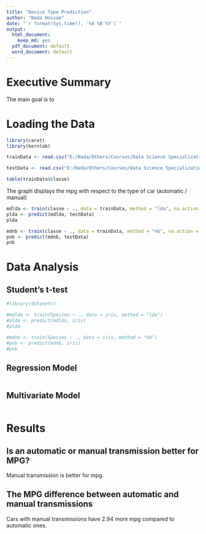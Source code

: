 ---
title: "Device Type Prediction"
author: "Nada Hossam"
date: "`r format(Sys.time(), '%d %B %Y')`"
output:
  html_document:
    keep_md: yes
  pdf_document: default
  word_document: default
---



# Executive Summary

The main goal is to 


# Loading the Data


```{r}

library(caret)
library(kernlab)

trainData <- read.csv("E:/Nada/Others/Courses/Data Science Specialization/Ex/Course 8/pml-training.csv", sep = ",")

testData <- read.csv("E:/Nada/Others/Courses/Data Science Specialization/Ex/Course 8/pml-testing.csv", sep = ",")

table(trainData$classe)

```

The graph displays the mpg with respect to the type of car (automatic / manual)

```{r}

mdlda <- train(classe ~ ., data = trainData, method = "lda", na.action = na.pass)
plda <- predict(mdlda, testData)
plda

mdnb <- train(classe ~ ., data = trainData, method = "nb", na.action = na.pass)
pnb <- predict(mdnb, testData)
pnb

```



# Data Analysis


## Student's t-test 

```{r}

#library(datasets)

#mdlda <- train(Species ~ ., data = iris, method = "lda")
#plda <- predict(mdlda, iris)
#plda

#mdnb <- train(Species ~ ., data = iris, method = "nb")
#pnb <- predict(mdnb, iris)
#pnb


```


## Regression Model

```{r}



```


## Multivariate Model

```{r}



```



# Results


## Is an automatic or manual transmission better for MPG?

Manual transmission is better for mpg.


## The MPG difference between automatic and manual transmissions

Cars with manual transmissions have 2.94 more mpg compared to automatic ones.


